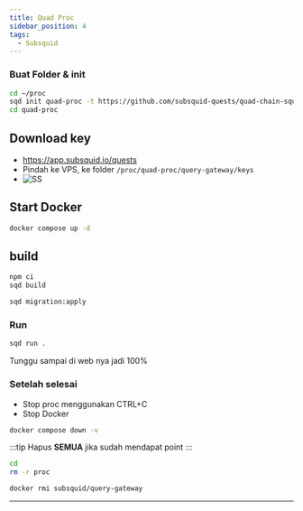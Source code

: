 ```yaml
---
title: Quad Proc
sidebar_position: 4
tags:
  - Subsquid
---
```


### Buat Folder & init

```sh filename="Node.js" copy
cd ~/proc
sqd init quad-proc -t https://github.com/subsquid-quests/quad-chain-squid
cd quad-proc
```

## Download key

- https://app.subsquid.io/quests
- Pindah ke VPS, ke folder `/proc/quad-proc/query-gateway/keys`
- ![SS](/img/squidproc.png)

## Start Docker

```sh filename="build" copy
docker compose up -d
```

## build

```sh filename="build" copy
npm ci
sqd build
```

```sh filename="migrate" copy
sqd migration:apply
```

### Run

```sh filename="run" copy
sqd run .
```

Tunggu sampai di web nya jadi 100%

### Setelah selesai
 - Stop proc menggunakan CTRL+C
 - Stop Docker

 ```sh filename="delete" copy
 docker compose down -v
 ```

:::tip 
Hapus **SEMUA** jika sudah mendapat point 
:::

```sh filename="delete" copy
cd
rm -r proc
```

```sh filename="delete" copy
docker rmi subsquid/query-gateway 
```

 ---